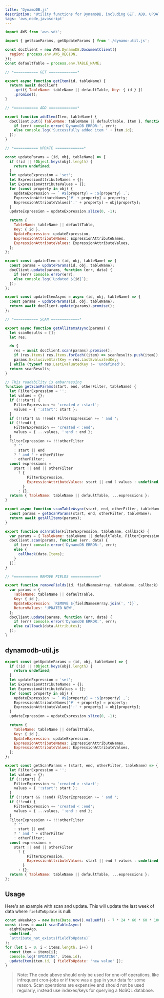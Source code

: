 ```yaml
---
title: 'DynamoDB.js'
description: 'Utility functions for DynamoDB, including GET, ADD, UPDATE, and SCAN'
tags: 'aws,node,javascript'
---
```


```js
import AWS from 'aws-sdk';

import { getScanParams, getUpdateParams } from './dynamo-util.js';

const docClient = new AWS.DynamoDB.DocumentClient({
  region: process.env.AWS_REGION,
});
const defaultTable = process.env.TABLE_NAME;

// *=========== GET =============*

export async function getItem(id, tableName) {
  return await docClient
    .get({ TableName: tableName || defaultTable, Key: { id } })
    .promise();
}

// *=========== ADD =============*

export function addItem(Item, tableName) {
  docClient.put({ TableName: tableName || defaultTable, Item }, function (err, data) {
    if (err) console.error('DynamoDB ERROR:', err);
    else console.log('Successfully added item ' + Item.id);
  });
}

// *=========== UPDATE =============*

const updateParams = (id, obj, tableName) => {
  if (!id || !Object.keys(obj).length) {
    return undefined;
  }
  let updateExpression = 'set';
  let ExpressionAttributeNames = {};
  let ExpressionAttributeValues = {};
  for (const property in obj) {
    updateExpression += ` #${property} = :${property} ,`;
    ExpressionAttributeNames['#' + property] = property;
    ExpressionAttributeValues[':' + property] = obj[property];
  }
  updateExpression = updateExpression.slice(0, -1);

  return {
    TableName: tableName || defaultTable,
    Key: { id },
    UpdateExpression: updateExpression,
    ExpressionAttributeNames: ExpressionAttributeNames,
    ExpressionAttributeValues: ExpressionAttributeValues,
  };
};

export const updateItem = (id, obj, tableName) => {
  const params = updateParams(id, obj, tableName);
  docClient.update(params, function (err, data) {
    if (err) console.error(err);
    else console.log(`Updated ${id}`);
  });
};

export const updateItemAsync = async (id, obj, tableName) => {
  const params = updateParams(id, obj, tableName);
  return await docClient.update(params).promise();
};

// *=========== SCAN =============*

export async function getAllItemsAsync(params) {
  let scanResults = [];
  let res;

  do {
    res = await docClient.scan(params).promise();
    if (res.Items) res.Items.forEach((item) => scanResults.push(item));
    params.ExclusiveStartKey = res.LastEvaluatedKey;
  } while (typeof res.LastEvaluatedKey != 'undefined');
  return scanResults;
}

// This readability is embarrassing
function getScanParams(start, end, otherFilter, tableName) {
  let FilterExpression = '';
  let values = {};
  if (!!start) {
    FilterExpression += 'created > :start';
    values = { ':start': start };
  }
  if (!!start && !!end) FilterExpression += ' and ';
  if (!!end) {
    FilterExpression += 'created < :end';
    values = { ...values, ':end': end };
  }
  FilterExpression += !!!otherFilter
    ? ''
    : start || end
    ? ' and ' + otherFilter
    : otherFilter;
  const expressions =
    start || end || otherFilter
      ? {
          FilterExpression,
          ExpressionAttributeValues: start || end ? values : undefined,
        }
      : {};
  return { TableName: tableName || defaultTable, ...expressions };
}

export async function scanTableAsync(start, end, otherFilter, tableName) {
  const params = getScanParams(start, end, otherFilter, tableName);
  return await getAllItems(params);
}

export function scanTable(FilterExpression, tableName, callback) {
  var params = { TableName: tableName || defaultTable, FilterExpression };
  docClient.scan(params, function (err, data) {
    if (err) console.error('DynamoDB ERROR:', err);
    else {
      callback(data.Items);
    }
  });
}

// *=========== REMOVE FIELDS =============*

export function removeFields(id, fieldNamesArray, tableName, callback) {
  var params = {
    TableName: tableName || defaultTable,
    Key: { id },
    UpdateExpression: `REMOVE ${fieldNamesArray.join(', ')}`,
    ReturnValues: 'UPDATED_NEW',
  };
  docClient.update(params, function (err, data) {
    if (err) console.error('DynamoDB ERROR:', err);
    else callback(data.Attributes);
  });
}
```

## dynamodb-util.js

```js
export const getUpdateParams = (id, obj, tableName) => {
  if (!id || !Object.keys(obj).length) {
    return undefined;
  }
  let updateExpression = 'set';
  let ExpressionAttributeNames = {};
  let ExpressionAttributeValues = {};
  for (const property in obj) {
    updateExpression += ` #${property} = :${property} ,`;
    ExpressionAttributeNames['#' + property] = property;
    ExpressionAttributeValues[':' + property] = obj[property];
  }
  updateExpression = updateExpression.slice(0, -1);

  return {
    TableName: tableName || defaultTable,
    Key: { id },
    UpdateExpression: updateExpression,
    ExpressionAttributeNames: ExpressionAttributeNames,
    ExpressionAttributeValues: ExpressionAttributeValues,
  };
};

export const getScanParams = (start, end, otherFilter, tableName) => {
  let FilterExpression = '';
  let values = {};
  if (!!start) {
    FilterExpression += 'created > :start';
    values = { ':start': start };
  }
  if (!!start && !!end) FilterExpression += ' and ';
  if (!!end) {
    FilterExpression += 'created < :end';
    values = { ...values, ':end': end };
  }
  FilterExpression += !!!otherFilter
    ? ''
    : start || end
    ? ' and ' + otherFilter
    : otherFilter;
  const expressions =
    start || end || otherFilter
      ? {
          FilterExpression,
          ExpressionAttributeValues: start || end ? values : undefined,
        }
      : {};
  return { TableName: tableName || defaultTable, ...expressions };
};
```

## Usage

Here's an example with scan and update. This will update the last week of data where
`fieldToUpdate` is null:

```js
const aWeekAgo = new Date(Date.now().valueOf() - 7 * 24 * 60 * 60 * 1000).toISOString();
const items = await scanTableAsync(
  eightDaysAgo,
  undefined,
  `attribute_not_exists(fieldToUpdate)`
);
for (let i = 0; i < items.length; i++) {
  const item = items[i];
  console.log('UPDATING', item.id);
  updateItem(item.id, { fieldToUpdate: 'new value' });
}
```

> Note: The code above should only be used for one-off operations, like infrequent cron-jobs
> or if there was a gap in your data for some reason. Scan operations are expensive and
> should not be used regularly, instead use indexes/keys for querying a NoSQL database.
